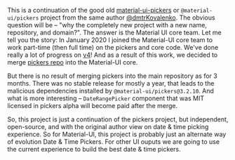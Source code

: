 This is a continuation of the good old [material-ui-pickers]() or `@material-ui/pickers` project from the same author [@dmtrKovalenko](https://twitter.com/dmtrKovalenko). The obvious question will be – "why the completely new project with a new name, repository, and domain?". The answer is the Material UI core team. Let me tell you the story:
In January 2020 I joined the Material-UI core team to work part-time (then full time) on the pickers and core code. We've done really a lot of progress on [v4](https://github.com/mui-org/material-ui-pickers/issues/1293)! And as a result of this work, we decided to merge [pickers repo](https://github.com/mui-org/core-plus-pickers) into the Material-UI core.

But there is no result of merging pickers into the main repository as for 3 months. There was no stable release for mostly a year, that leads to the malicious dependencies installed by `@material-ui/pickers@3.2.10`. And what is more interesting – `DateRangePicker` component that was MIT licensed in pickers alpha will become paid after the merge.

So, this project is just a continuation of the pickers project, but independent, open-source, and with the original author view on date & time picking experience. So for Material-UI, this project is probably just an alternate way of evolution Date & Time Pickers. For other UI ouputs we are going to use the current experience to build the best date & time pickers.
